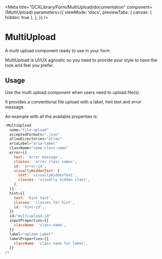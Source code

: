 
<Meta
  title="DCXLibrary/Form/MultiUpload/documentation"
  component={MultiUpload}
  parameters={{
    viewMode: 'docs',
    previewTabs: {
      canvas: { hidden: true },
    },
  }}
/>

# MultiUpload

A multi upload component ready to use in your form.

MultiUpload is UI/UX agnostic so you need to provide your style to have the look and feel you prefer.

## Usage

Use the multi upload component when users need to upload file(s).

It provides a conventional file upload with a label, hint text and error message.

An example with all the available properties is:

```js
<MultiUpload
  name="file-upload"
  acceptedFormats=".json"
  allowDirectories="allow"
  ariaLabel="aria-label"
  className="some-class-name"
  error={{
    text: 'error message',
    classes: 'error class names',
    id: 'error-id',
    visuallyHiddenText: {
      text: 'visuallyHiddenText',
      classes: 'visually hidden class',
    },
  }}
  hint={{
    text: 'hint text',
    classes: 'classes for hint',
    id: 'hint-id',
  }}
  id="multiupload-id"
  inputProperties={{
    className: 'class-name',
  }}
  label="Upload Label"
  labelProperties={{
    className: 'class name for label',
  }}
/>
```

<Props of={MultiUpload} />
